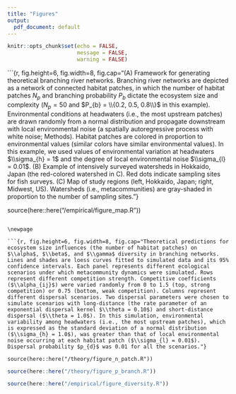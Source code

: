 ```yaml
---
title: "Figures"
output:
  pdf_document: default
---
```


```r

knitr::opts_chunk$set(echo = FALSE,
                      message = FALSE,
                      warning = FALSE)

```

```{r, fig.height=6, fig.width=8, fig.cap="(A) Framework for generating theoretical branching river networks. Branching river networks are depicted as a network of connected habitat patches, in which the number of habitat patches $N_p$ and branching probability $P_{b}$ dictate the ecosystem size and complexity ($N_p = 50$ and $P_{b} = \\{0.2, 0.5, 0.8\\}$ in this example). Environmental conditions at headwaters (i.e., the most upstream patches) are drawn randomly from a normal distribution and propagate downstream with local environmental noise (a spatially autoregressive process with white noise; Methods). Habitat patches are colored in proportion to environmental values (similar colors have similar environmental values). In this example, we used values of environmental variation at headwaters $\\sigma_{h} = 1$ and the degree of local environmental noise $\\sigma_{l} = 0.01$. (B) Example of intensively surveyed watersheds in Hokkaido, Japan (the red-colored watershed in C). Red dots indicate sampling sites for fish surveys. (C) Map of study regions (left, Hokkaido, Japan; right, Midwest, US). Watersheds (i.e., metacommunities) are gray-shaded in proportion to the number of sampling sites."}

source(here::here("/empirical/figure_map.R"))

```

\newpage

```{r, fig.height=6, fig.width=8, fig.cap="Theoretical predictions for ecosystem size influences (the number of habitat patches) on $\\alpha$, $\\beta$, and $\\gamma$ diversity in branching networks. Lines and shades are loess curves fitted to simulated data and its 95% confidence intervals. Each panel represents different ecological scenarios under which metacommunity dynamics were simulated. Rows represent different competition strength. Competitive coefficients ($\\alpha_{ij}$) were varied randomly from 0 to 1.5 (top, strong competition) or 0.75 (bottom, weak competition). Columns represent different dispersal scenarios. Two dispersal parameters were chosen to simulate scenarios with long-distance (the rate parameter of an exponential dispersal kernel $\\theta = 0.10$) and short-distance dispersal ($\\theta = 1.0$). In this simulation, environmental variability among headwaters (i.e., the most upstream patches), which is expressed as the standard deviation of a normal distribution ($\\sigma_{h} = 1.0$), was greater than that of local environmental noise occurring at each habitat patch ($\\sigma_{l} = 0.01$). Dispersal probability $p_{d}$ was 0.01 for all the scenarios."}

source(here::here("/theory/figure_n_patch.R"))
```

\newpage

```r

source(here::here("/theory/figure_p_branch.R"))
```

\newpage

```r

source(here::here("/empirical/figure_diversity.R"))
```

